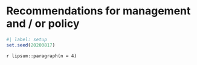# Recommendations for management and / or policy {-}

```r
#| label: setup
set.seed(20200817)
```

`r lipsum::paragraph(n = 4)`


<!-- This part add the table of content in the pdf -->
<!-- Add it at the end of the last chapter of the frontmatter -->
<!-- spell-check: ignore:start-->
::: {.content-visible when-format="pdf"}
\clearpage
\phantomsection
\addcontentsline{toc}{chapter}{\contentsname}
\setcounter{tocdepth}{2}
\tableofcontents

\clearpage <!-- remove this line when you have neither a list of figures and a list of tables -->

<!-- remove this block when you don't want a list of figures -->
\phantomsection
\addcontentsline{toc}{chapter}{\listfigurename}
\listoffigures
\vspace{34pt}

<!-- remove this block when you don't want a list of tables -->
\phantomsection
\addcontentsline{toc}{chapter}{\listtablename}
\listoftables

<!-- keep the lines below -->
:::
<!-- spell-check: ignore:end-->
